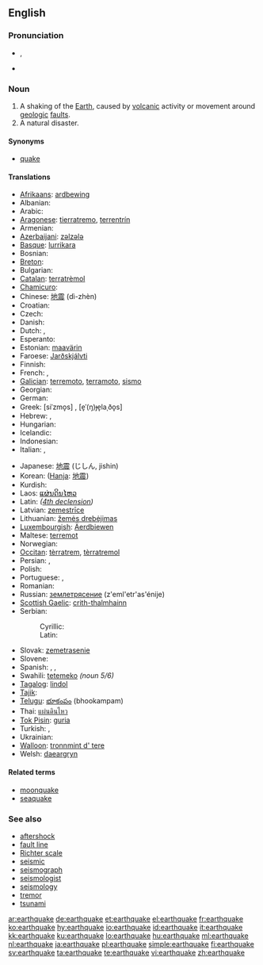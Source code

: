 ==English==
{{wikipedia}}

===Pronunciation===
* {{IPA|/ˈɜː(r)θˌkweɪk/}}, {{SAMPA|/"3:(r)T%kweIk/}}
* {{audio|En-us-earthquake.ogg|Audio (USA)}}

===Noun===
{{en-noun}}

# A shaking of the [[Earth]], caused by [[volcanic]] activity or movement around [[geologic]] [[fault]]s.
# A natural disaster.

====Synonyms====
* [[quake]]

====Translations====
{{trans-top|earthquake}}
* [[Afrikaans]]: [[ardbewing]]
* Albanian: {{t-|sq|tërmet|m|xs=Albanian}}
* Arabic: {{t|ar|زلزال|m|sc=Arab}}
* [[Aragonese]]: [[tierratremo]], [[terrentrín]]
* Armenian: {{t-|hy|երկրաշարժ|tr=erkrašarž|sc=Armn|xs=Armenian}}
* [[Azerbaijani]]: [[zəlzələ]]
* [[Basque]]: [[lurrikara]]
* Bosnian: {{t-|bs|zemljotres|m}}
* [[Breton]]: {{t+|br|kren-douar|m|xs=Breton}}
* Bulgarian: {{t+|bg|земетресение|n|sc=Cyrl}}
* [[Catalan]]: [[terratrèmol]] {{m}}
* [[Chamicuro]]: {{tø|ccc|ijmulalaki}}
* Chinese: [[地震]] (dì-zhèn)
* Croatian: {{t+|hr|potres|m}}
* Czech: {{t+|cs|zemětřesení|n}}
* Danish: {{t+|da|jordskælv|n}}
* Dutch: {{t+|nl|aardbeving|f}}, {{t+|nl|aardschok|m}}
* Esperanto: {{t-|eo|tertremo|xs=Esperanto}}
* Estonian: [[maavärin]]
* Faroese: [[Jarðskjálvti]]
* Finnish: {{t-|fi|maanjäristys}}
* French: {{t+|fr|tremblement de terre|m}}, {{t+|fr|séisme|m}}
* [[Galician]]: [[terremoto]], [[terramoto]], [[sismo]]
* Georgian: {{t-|ka|მიწისძვრა|tr=micisjvra|sc=Geor|xs=Georgian}}
* German: {{t+|de|Erdbeben|n}}
* Greek: {{t+|el|σεισμός|sc=Grek}} [siˈzmo̞s] {{m}}, {{t-|el|Εγκέλαδος|sc=Grek}} [e̞ˈ(ŋ)ɟe̞laˌðo̞s] {{m}}
* Hebrew: {{t+|he|רעידת אדמה|f|tr=reidat adama|sc=Hebr}}, {{t-|he|רעש אדמה|m|tr=raash adama|sc=Hebr}}
* Hungarian: {{t+|hu|földrengés}}
* Icelandic: {{t+|is|jarðskjálfti|m}}
* Indonesian: {{t+|id|gempa bumi|xs=Indonesian}}
* Italian: {{t+|it|terremoto|m}}, {{t-|it|sisma|m}}
{{trans-mid}}
* Japanese: [[地震]] (じしん, jishin)
* Korean: {{t-|ko|지진|tr=jijin|sc=Hang}} ([[Hanja]]: [[地震]])
* Kurdish: {{ku-Arab|[[بوومه‌له‌رزه‌]]}}
* Laos: [[ແຜ່ນດິນໄຫວ]]
* Latin: {{t-|la|terrae motus|m}} ''([[:Appendix:Latin_fourth_declension|4th declension]])''
* Latvian: [[zemestrīce]] {{f}}
* Lithuanian: [[žemės drebėjimas]] {{m}}
* [[Luxembourgish]]: [[Äerdbiewen]]
* Maltese: [[terremot]] {{m}}
* Norwegian: {{t+|no|jordskjelv|n}}
* [[Occitan]]: [[tèrratrem]], [[tèrratremol]]
* Persian: {{t|fa|زمین‌لرزه|sc=fa-Arab}},  {{t|fa|زلزله|sc=fa-Arab}}
* Polish: {{t+|pl|trzęsienie ziemi|n}}
* Portuguese: {{t+|pt|terramoto|m}}, {{t+|pt|terremoto|m}}
* Romanian: {{t-|ro|cutremur|n}}
* Russian: [[землетрясение]] (z'eml'etr'as'énije) {{n}}
* [[Scottish Gaelic]]: [[crith-thalmhainn]] {{f}}
* Serbian:
*: Cyrillic: {{t-|sr|земљотрес|m|sc=Cyrl}}
*: Latin: {{t-|sr|zemljotres|m|sc=Cyrl}}
* Slovak: [[zemetrasenie]]
* Slovene: {{t+|sl|potres|m}}
* Spanish: {{t+|es|terremoto|m}}, {{t+|es|temblor|m}}, {{t+|es|chaka|f}}
* Swahili: [[tetemeko]]  ''(noun 5/6)''
* [[Tagalog]]: [[lindol]]
* [[Tajik]]: {{t|tg|заминларза|sc=Cyrl}}
* [[Telugu]]: [[భూకంపం]] (bhookampam)
* Thai: [[แผ่นดินไหว]]
* [[Tok Pisin]]: [[guria]]
* Turkish: {{t+|tr|deprem}}, {{t+|tr|zelzele}}
* Ukrainian: {{t-|uk|землетрус|sc=Cyrl|xs=Ukrainian}}
* [[Walloon]]: [[tronnmint d' tere]]
* Welsh: [[daeargryn]]
{{trans-bottom}}

====Related terms====
* [[moonquake]]
* [[seaquake]]

===See also===
* [[aftershock]]<!-- or is it hyphenated or two words? -->
* [[fault line]]
* [[Richter scale]]
* [[seismic]]
* [[seismograph]]
* [[seismologist]]
* [[seismology]]
* [[tremor]]
* [[tsunami]]

[[ar:earthquake]]
[[de:earthquake]]
[[et:earthquake]]
[[el:earthquake]]
[[fr:earthquake]]
[[ko:earthquake]]
[[hy:earthquake]]
[[io:earthquake]]
[[id:earthquake]]
[[it:earthquake]]
[[kk:earthquake]]
[[ku:earthquake]]
[[lo:earthquake]]
[[hu:earthquake]]
[[ml:earthquake]]
[[nl:earthquake]]
[[ja:earthquake]]
[[pl:earthquake]]
[[simple:earthquake]]
[[fi:earthquake]]
[[sv:earthquake]]
[[ta:earthquake]]
[[te:earthquake]]
[[vi:earthquake]]
[[zh:earthquake]]